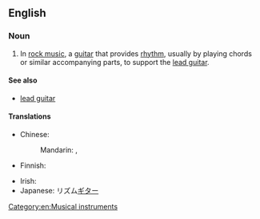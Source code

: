 ==English==
{{wikipedia}}

===Noun===
{{en-noun}}

# In [[rock music]], a [[guitar]] that provides [[rhythm]], usually by playing chords or similar accompanying parts, to support the [[lead guitar]].

====See also====
* [[lead guitar]]

====Translations====
{{trans-top|guitar that provides rhythm}}
* Chinese:
*: Mandarin: {{t-|cmn|節奏吉他|sc=Hani}}, {{t-|cmn|节奏吉他|tr=jiézòu jítā|sc=Hani}}
* Finnish: {{t|fi|rytmikitara}}
{{trans-mid}}
* Irish: {{t|ga|giotár rithime|m}}
* Japanese: リズム[[ギター]]
{{trans-bottom}}

[[Category:en:Musical instruments]]